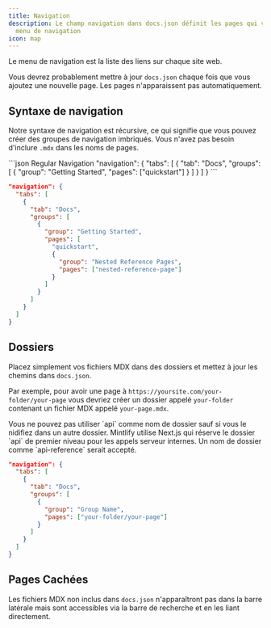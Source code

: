 ```yaml
---
title: Navigation
description: Le champ navigation dans docs.json définit les pages qui vont dans le
  menu de navigation
icon: map
---
```


Le menu de navigation est la liste des liens sur chaque site web.

Vous devrez probablement mettre à jour `docs.json` chaque fois que vous ajoutez une nouvelle page. Les pages n'apparaissent pas automatiquement.

## Syntaxe de navigation

Notre syntaxe de navigation est récursive, ce qui signifie que vous pouvez créer des groupes de navigation imbriqués. Vous n'avez pas besoin d'inclure `.mdx` dans les noms de pages.

<CodeGroup>
  ```json Regular Navigation
  "navigation": {
    "tabs": [
      {
        "tab": "Docs",
        "groups": [
          {
            "group": "Getting Started",
            "pages": ["quickstart"]
          }
        ]
      }
    ]
  }
  ```

  ```json Nested Navigation
  "navigation": {
    "tabs": [
      {
        "tab": "Docs",
        "groups": [
          {
            "group": "Getting Started",
            "pages": [
              "quickstart",
              {
                "group": "Nested Reference Pages",
                "pages": ["nested-reference-page"]
              }
            ]
          }
        ]
      }
    ]
  }
  ```
</CodeGroup>

## Dossiers

Placez simplement vos fichiers MDX dans des dossiers et mettez à jour les chemins dans `docs.json`.

Par exemple, pour avoir une page à `https://yoursite.com/your-folder/your-page` vous devriez créer un dossier appelé `your-folder` contenant un fichier MDX appelé `your-page.mdx`.

<Warning>
  Vous ne pouvez pas utiliser `api` comme nom de dossier sauf si vous le nidifiez dans un autre dossier. Mintlify utilise Next.js qui réserve le dossier `api` de premier niveau pour les appels serveur internes. Un nom de dossier comme `api-reference` serait accepté.
</Warning>

```json Navigation With Folder
"navigation": {
  "tabs": [
    {
      "tab": "Docs",
      "groups": [
        {
          "group": "Group Name",
          "pages": ["your-folder/your-page"]
        }
      ]
    }
  ]
}
```

## Pages Cachées

Les fichiers MDX non inclus dans `docs.json` n'apparaîtront pas dans la barre latérale mais sont accessibles via la barre de recherche et en les liant directement.
